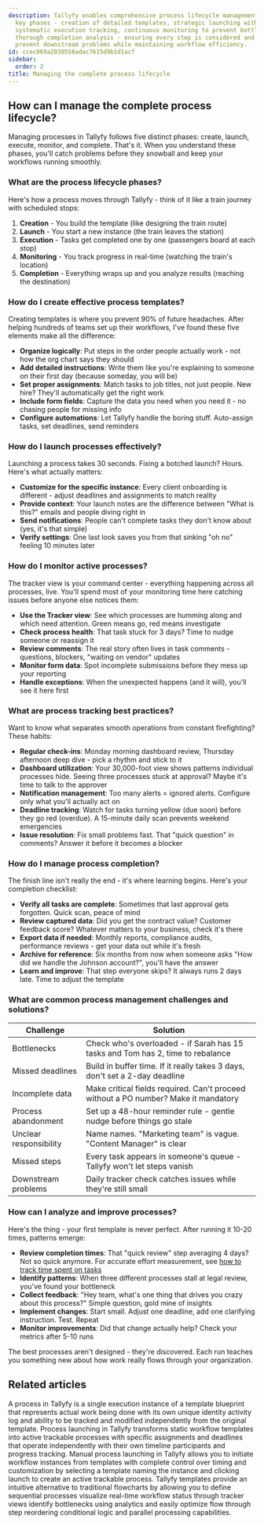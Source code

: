 ```yaml
---
description: Tallyfy enables comprehensive process lifecycle management through five
  key phases - creation of detailed templates, strategic launching with proper context,
  systematic execution tracking, continuous monitoring to prevent bottlenecks, and
  thorough completion analysis - ensuring every step is considered and tracked to
  prevent downstream problems while maintaining workflow efficiency.
id: ccec069a2030556adac7615d9b1d1acf
sidebar:
  order: 2
title: Managing the complete process lifecycle
---
```


## How can I manage the complete process lifecycle?

Managing processes in Tallyfy follows five distinct phases: create, launch, execute, monitor, and complete. That's it. When you understand these phases, you'll catch problems before they snowball and keep your workflows running smoothly.

### What are the process lifecycle phases?

Here's how a process moves through Tallyfy - think of it like a train journey with scheduled stops:

1. **Creation** - You build the template (like designing the train route)
2. **Launch** - You start a new instance (the train leaves the station)
3. **Execution** - Tasks get completed one by one (passengers board at each stop)
4. **Monitoring** - You track progress in real-time (watching the train's location)
5. **Completion** - Everything wraps up and you analyze results (reaching the destination)

### How do I create effective process templates?

Creating templates is where you prevent 90% of future headaches. After helping hundreds of teams set up their workflows, I've found these five elements make all the difference:

- **Organize logically**: Put steps in the order people actually work - not how the org chart says they should
- **Add detailed instructions**: Write them like you're explaining to someone on their first day (because someday, you will be)
- **Set proper assignments**: Match tasks to job titles, not just people. New hire? They'll automatically get the right work
- **Include form fields**: Capture the data you need when you need it - no chasing people for missing info
- **Configure automations**: Let Tallyfy handle the boring stuff. Auto-assign tasks, set deadlines, send reminders

### How do I launch processes effectively?

Launching a process takes 30 seconds. Fixing a botched launch? Hours. Here's what actually matters:

- **Customize for the specific instance**: Every client onboarding is different - adjust deadlines and assignments to match reality
- **Provide context**: Your launch notes are the difference between "What is this?" emails and people diving right in
- **Send notifications**: People can't complete tasks they don't know about (yes, it's that simple)
- **Verify settings**: One last look saves you from that sinking "oh no" feeling 10 minutes later

### How do I monitor active processes?

The tracker view is your command center - everything happening across all processes, live. You'll spend most of your monitoring time here catching issues before anyone else notices them:

- **Use the Tracker view**: See which processes are humming along and which need attention. Green means go, red means investigate
- **Check process health**: That task stuck for 3 days? Time to nudge someone or reassign it
- **Review comments**: The real story often lives in task comments - questions, blockers, "waiting on vendor" updates
- **Monitor form data**: Spot incomplete submissions before they mess up your reporting
- **Handle exceptions**: When the unexpected happens (and it will), you'll see it here first

### What are process tracking best practices?

Want to know what separates smooth operations from constant firefighting? These habits:

- **Regular check-ins**: Monday morning dashboard review, Thursday afternoon deep dive - pick a rhythm and stick to it
- **Dashboard utilization**: Your 30,000-foot view shows patterns individual processes hide. Seeing three processes stuck at approval? Maybe it's time to talk to the approver
- **Notification management**: Too many alerts = ignored alerts. Configure only what you'll actually act on
- **Deadline tracking**: Watch for tasks turning yellow (due soon) before they go red (overdue). A 15-minute daily scan prevents weekend emergencies
- **Issue resolution**: Fix small problems fast. That "quick question" in comments? Answer it before it becomes a blocker

### How do I manage process completion?

The finish line isn't really the end - it's where learning begins. Here's your completion checklist:

- **Verify all tasks are complete**: Sometimes that last approval gets forgotten. Quick scan, peace of mind
- **Review captured data**: Did you get the contract value? Customer feedback score? Whatever matters to your business, check it's there
- **Export data if needed**: Monthly reports, compliance audits, performance reviews - get your data out while it's fresh
- **Archive for reference**: Six months from now when someone asks "How did we handle the Johnson account?", you'll have the answer
- **Learn and improve**: That step everyone skips? It always runs 2 days late. Time to adjust the template

### What are common process management challenges and solutions?

| Challenge | Solution |
|-----------|----------|
| Bottlenecks | Check who's overloaded - if Sarah has 15 tasks and Tom has 2, time to rebalance |
| Missed deadlines | Build in buffer time. If it really takes 3 days, don't set a 2-day deadline |
| Incomplete data | Make critical fields required. Can't proceed without a PO number? Make it mandatory |
| Process abandonment | Set up a 48-hour reminder rule - gentle nudge before things go stale |
| Unclear responsibility | Name names. "Marketing team" is vague. "Content Manager" is clear |
| Missed steps | Every task appears in someone's queue - Tallyfy won't let steps vanish |
| Downstream problems | Daily tracker check catches issues while they're still small |

### How can I analyze and improve processes?

Here's the thing - your first template is never perfect. After running it 10-20 times, patterns emerge:

- **Review completion times**: That "quick review" step averaging 4 days? Not so quick anymore. For accurate effort measurement, see [how to track time spent on tasks](/products/pro/tutorials/how-to/track-time-in-tasks/)
- **Identify patterns**: When three different processes stall at legal review, you've found your bottleneck
- **Collect feedback**: "Hey team, what's one thing that drives you crazy about this process?" Simple question, gold mine of insights
- **Implement changes**: Start small. Adjust one deadline, add one clarifying instruction. Test. Repeat
- **Monitor improvements**: Did that change actually help? Check your metrics after 5-10 runs

The best processes aren't designed - they're discovered. Each run teaches you something new about how work really flows through your organization.


## Related articles
<CardGrid>
<LinkTitleCard header="<b>Tracking And Tasks > More about processes</b>" href="/products/pro/tracking-and-tasks/processes/" > A process in Tallyfy is a single execution instance of a template blueprint that represents actual work being done with its own unique identity activity log and ability to be tracked and modified independently from the original template. </LinkTitleCard>
<LinkTitleCard header="<b>Pro > Launching</b>" href="/products/pro/launching/" > Process launching in Tallyfy transforms static workflow templates into active trackable processes with specific assignments and deadlines that operate independently with their own timeline participants and progress tracking. </LinkTitleCard>
<LinkTitleCard header="<b>Launching > Launch manually</b>" href="/products/pro/launching/how-can-i-launch-a-process-in-tallyfy/" > Manual process launching in Tallyfy allows you to initiate workflow instances from templates with complete control over timing and customization by selecting a template naming the instance and clicking launch to create an active trackable process. </LinkTitleCard>
<LinkTitleCard header="<b>Process Improvement > Understand process flow without flowcharts</b>" href="/products/pro/tutorials/how-to/process-improvement/understanding-process-flow-without-complex-flowcharts/" > Tallyfy templates provide an intuitive alternative to traditional flowcharts by allowing you to define sequential processes visualize real-time workflow status through tracker views identify bottlenecks using analytics and easily optimize flow through step reordering conditional logic and parallel processing capabilities. </LinkTitleCard>
</CardGrid>